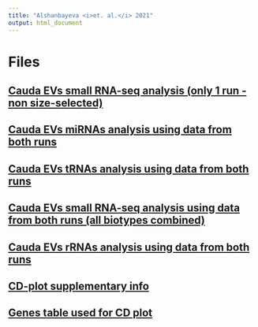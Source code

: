 ```yaml
---
title: "Alshanbayeva <i>et. al.</i> 2021"
output: html_document
---
```


# Files

## [Cauda EVs small RNA-seq analysis (only 1 run - non size-selected)](file1_first_sequencing_runs_DEA_all_biotypes.html)

## [Cauda EVs miRNAs analysis using data from both runs](file2_2sequencing_runs_DEA_miRNAs_only.html)

## [Cauda EVs tRNAs analysis using data from both runs](file3_2sequencing_runs_DEA_tRNAs_only.html)

## [Cauda EVs small RNA-seq analysis using data from both runs (all biotypes combined)](file4_2sequencing_runs_DEA_all_biotypes_inlcuding_rRNAs.html)

## [Cauda EVs rRNAs analysis using data from both runs](file5_2sequencing_runs_DEA_rRNAs_only.html)

## [CD-plot supplementary info](miRNAs (1).html)

## [Genes table used for CD plot](cd_plot.html)